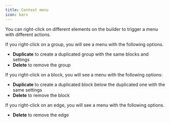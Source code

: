 ```yaml
---
title: Context menu
icon: bars
---
```


You can right-click on different elements on the builder to trigger a menu with different actions.

If you right-click on a group, you will see a menu with the following options.

- **Duplicate** to create a duplicated group with the same blocks and settings
- **Delete** to remove the group

If you right-click on a block, you will see a menu with the following options:

- **Duplicate** to create a duplicated block below the duplicated one with the same settings
- **Delete** to remove the block

If you right-click on an edge, you will see a menu with the following options.

- **Delete** to remove the edge
